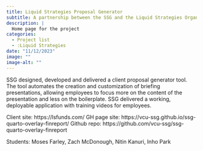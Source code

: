 ```yaml
---
title: Liquid Strategies Proposal Generator
subtitle: A partnership between the SSG and the Liquid Strategies Organization
description: |
  Home page for the project
categories:
  - Project list
  - :Liquid Strategies
date: "11/12/2023"
image: ""
image-alt: ""
---
```


SSG designed, developed and delivered a client proposal generator tool. The tool automates the creation and customization of briefing presentations, allowing employees to focus more on the content of the presentation and less on the boilerplate.  SSG delivered a working, deployable application with training videos for employees.

Client site: https://lsfunds.com/
GH page site: https://vcu-ssg.github.io/ssg-quarto-overlay-finreport/
Github repo: https://github.com/vcu-ssg/ssg-quarto-overlay-finreport


Students: Moses Farley, Zach McDonough, Nitin Kanuri, Inho Park